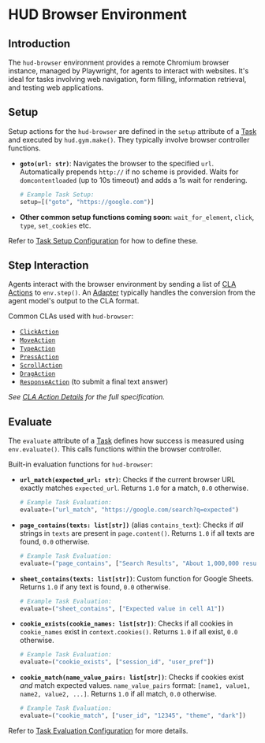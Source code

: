 # HUD Browser Environment

## Introduction

The `hud-browser` environment provides a remote Chromium browser instance, managed by Playwright, for agents to interact with websites. It's ideal for tasks involving web navigation, form filling, information retrieval, and testing web applications.

## Setup

Setup actions for the `hud-browser` are defined in the `setup` attribute of a [Task](../concepts/task.mdx) and executed by `hud.gym.make()`. They typically involve browser controller functions.

*   **`goto(url: str)`**: Navigates the browser to the specified `url`. Automatically prepends `http://` if no scheme is provided. Waits for `domcontentloaded` (up to 10s timeout) and adds a 1s wait for rendering.
    ```python
    # Example Task Setup:
    setup=[("goto", "https://google.com")]
    ```
*   **Other common setup functions coming soon:** `wait_for_element`, `click`, `type`, `set_cookies` etc. 

Refer to [Task Setup Configuration](../concepts/task.mdx#setup-configuration) for how to define these.

## Step Interaction

Agents interact with the browser environment by sending a list of [CLA Actions](../advanced/cla-details.mdx) to `env.step()`. An [Adapter](../concepts/adapter.mdx) typically handles the conversion from the agent model's output to the CLA format.

Common CLAs used with `hud-browser`:
*   [`ClickAction`](../advanced/cla-details.mdx#mouse-actions)
*   [`MoveAction`](../advanced/cla-details.mdx#mouse-actions)
*   [`TypeAction`](../advanced/cla-details.mdx#keyboard-actions)
*   [`PressAction`](../advanced/cla-details.mdx#keyboard-actions)
*   [`ScrollAction`](../advanced/cla-details.mdx#mouse-actions)
*   [`DragAction`](../advanced/cla-details.mdx#mouse-actions)
*   [`ResponseAction`](../advanced/cla-details.mdx#response-actions) (to submit a final text answer)

*See [CLA Action Details](../advanced/cla-details.mdx) for the full specification.*

## Evaluate

The `evaluate` attribute of a [Task](../concepts/task.mdx) defines how success is measured using `env.evaluate()`. This calls functions within the browser controller.

Built-in evaluation functions for `hud-browser`:

*   **`url_match(expected_url: str)`**: Checks if the current browser URL exactly matches `expected_url`. Returns `1.0` for a match, `0.0` otherwise.
    ```python
    # Example Task Evaluation:
    evaluate=("url_match", "https://google.com/search?q=expected")
    ```
*   **`page_contains(texts: list[str])`** (alias `contains_text`): Checks if *all* strings in `texts` are present in `page.content()`. Returns `1.0` if all texts are found, `0.0` otherwise.
    ```python
    # Example Task Evaluation:
    evaluate=("page_contains", ["Search Results", "About 1,000,000 results"])
    ```
*   **`sheet_contains(texts: list[str])`**: Custom function for Google Sheets. Returns `1.0` if any text is found, `0.0` otherwise.
    ```python
    # Example Task Evaluation:
    evaluate=("sheet_contains", ["Expected value in cell A1"])
    ```
*   **`cookie_exists(cookie_names: list[str])`**: Checks if all cookies in `cookie_names` exist in `context.cookies()`. Returns `1.0` if all exist, `0.0` otherwise.
    ```python
    # Example Task Evaluation:
    evaluate=("cookie_exists", ["session_id", "user_pref"])
    ```
*   **`cookie_match(name_value_pairs: list[str])`**: Checks if cookies exist *and* match expected values. `name_value_pairs` format: `[name1, value1, name2, value2, ...]`. Returns `1.0` if all match, `0.0` otherwise.
    ```python
    # Example Task Evaluation:
    evaluate=("cookie_match", ["user_id", "12345", "theme", "dark"])
    ```

Refer to [Task Evaluation Configuration](../concepts/task.mdx#evaluation-configuration) for more details. 
